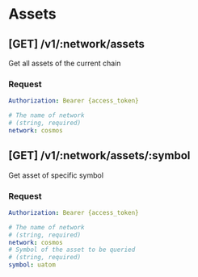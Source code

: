 
# Assets

## **[GET]** /v1/:network/assets

Get all assets of the current chain

### Request

```yaml filename="Headers"
Authorization: Bearer {access_token}
```

```yaml filename="Parameters"
# The name of network
# (string, required)
network: cosmos
```

<TryAPI
  method="GET"
  host="https://apis.mintscan.io"
  url="/v1/:network/assets"
  useBearerAuthorization
/>

## **[GET]** /v1/:network/assets/:symbol

Get asset of specific symbol

### Request

```yaml filename="Headers"
Authorization: Bearer {access_token}
```

```yaml filename="Parameters"
# The name of network
# (string, required)
network: cosmos
# Symbol of the asset to be queried
# (string, required)
symbol: uatom
```

<TryAPI
  method="GET"
  host="https://apis.mintscan.io"
  url="/v1/:network/assets/:symbol"
  useBearerAuthorization
/>
